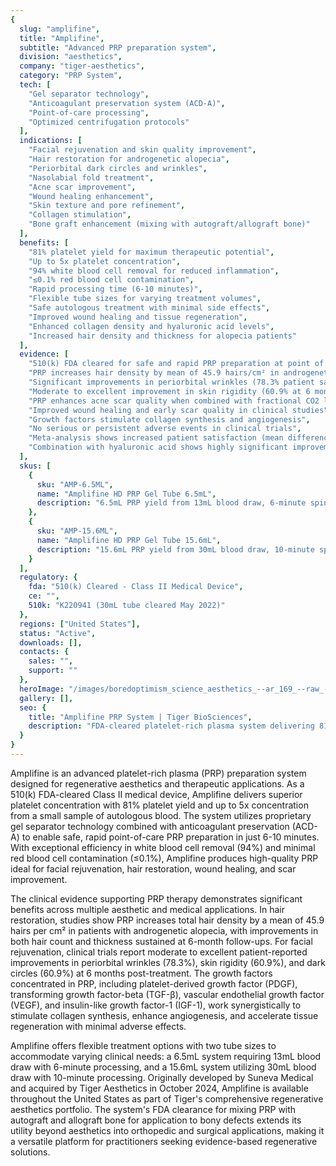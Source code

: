 ```yaml
---
{
  slug: "amplifine",
  title: "Amplifine",
  subtitle: "Advanced PRP preparation system",
  division: "aesthetics",
  company: "tiger-aesthetics",
  category: "PRP System",
  tech: [
    "Gel separator technology",
    "Anticoagulant preservation system (ACD-A)",
    "Point-of-care processing",
    "Optimized centrifugation protocols"
  ],
  indications: [
    "Facial rejuvenation and skin quality improvement",
    "Hair restoration for androgenetic alopecia",
    "Periorbital dark circles and wrinkles",
    "Nasolabial fold treatment",
    "Acne scar improvement",
    "Wound healing enhancement",
    "Skin texture and pore refinement",
    "Collagen stimulation",
    "Bone graft enhancement (mixing with autograft/allograft bone)"
  ],
  benefits: [
    "81% platelet yield for maximum therapeutic potential",
    "Up to 5x platelet concentration",
    "94% white blood cell removal for reduced inflammation",
    "≤0.1% red blood cell contamination",
    "Rapid processing time (6-10 minutes)",
    "Flexible tube sizes for varying treatment volumes",
    "Safe autologous treatment with minimal side effects",
    "Improved wound healing and tissue regeneration",
    "Enhanced collagen density and hyaluronic acid levels",
    "Increased hair density and thickness for alopecia patients"
  ],
  evidence: [
    "510(k) FDA cleared for safe and rapid PRP preparation at point of care",
    "PRP increases hair density by mean of 45.9 hairs/cm² in androgenetic alopecia",
    "Significant improvements in periorbital wrinkles (78.3% patient satisfaction at 6 months)",
    "Moderate to excellent improvement in skin rigidity (60.9% at 6 months)",
    "PRP enhances acne scar quality when combined with fractional CO2 laser",
    "Improved wound healing and early scar quality in clinical studies",
    "Growth factors stimulate collagen synthesis and angiogenesis",
    "No serious or persistent adverse events in clinical trials",
    "Meta-analysis shows increased patient satisfaction (mean difference 0.63, p=0.001)",
    "Combination with hyaluronic acid shows highly significant improvement in facial rejuvenation"
  ],
  skus: [
    {
      sku: "AMP-6.5ML",
      name: "Amplifine HD PRP Gel Tube 6.5mL",
      description: "6.5mL PRP yield from 13mL blood draw, 6-minute spin time"
    },
    {
      sku: "AMP-15.6ML",
      name: "Amplifine HD PRP Gel Tube 15.6mL",
      description: "15.6mL PRP yield from 30mL blood draw, 10-minute spin time"
    }
  ],
  regulatory: {
    fda: "510(k) Cleared - Class II Medical Device",
    ce: "",
    510k: "K220941 (30mL tube cleared May 2022)"
  },
  regions: ["United States"],
  status: "Active",
  downloads: [],
  contacts: {
    sales: "",
    support: ""
  },
  heroImage: "/images/boredoptimism_science_aesthetics_--ar_169_--raw_--profile_e1d_6fbaafb0-1d29-4a2a-8229-3c226e2218c3_3.png",
  gallery: [],
  seo: {
    title: "Amplifine PRP System | Tiger BioSciences",
    description: "FDA-cleared platelet-rich plasma system delivering 81% platelet yield and up to 5x concentration for aesthetic and regenerative procedures"
  }
}
---
```

Amplifine is an advanced platelet-rich plasma (PRP) preparation system designed for regenerative aesthetics and therapeutic applications. As a 510(k) FDA-cleared Class II medical device, Amplifine delivers superior platelet concentration with 81% platelet yield and up to 5x concentration from a small sample of autologous blood. The system utilizes proprietary gel separator technology combined with anticoagulant preservation (ACD-A) to enable safe, rapid point-of-care PRP preparation in just 6-10 minutes. With exceptional efficiency in white blood cell removal (94%) and minimal red blood cell contamination (≤0.1%), Amplifine produces high-quality PRP ideal for facial rejuvenation, hair restoration, wound healing, and scar improvement.

The clinical evidence supporting PRP therapy demonstrates significant benefits across multiple aesthetic and medical applications. In hair restoration, studies show PRP increases total hair density by a mean of 45.9 hairs per cm² in patients with androgenetic alopecia, with improvements in both hair count and thickness sustained at 6-month follow-ups. For facial rejuvenation, clinical trials report moderate to excellent patient-reported improvements in periorbital wrinkles (78.3%), skin rigidity (60.9%), and dark circles (60.9%) at 6 months post-treatment. The growth factors concentrated in PRP, including platelet-derived growth factor (PDGF), transforming growth factor-beta (TGF-β), vascular endothelial growth factor (VEGF), and insulin-like growth factor-1 (IGF-1), work synergistically to stimulate collagen synthesis, enhance angiogenesis, and accelerate tissue regeneration with minimal adverse effects.

Amplifine offers flexible treatment options with two tube sizes to accommodate varying clinical needs: a 6.5mL system requiring 13mL blood draw with 6-minute processing, and a 15.6mL system utilizing 30mL blood draw with 10-minute processing. Originally developed by Suneva Medical and acquired by Tiger Aesthetics in October 2024, Amplifine is available throughout the United States as part of Tiger's comprehensive regenerative aesthetics portfolio. The system's FDA clearance for mixing PRP with autograft and allograft bone for application to bony defects extends its utility beyond aesthetics into orthopedic and surgical applications, making it a versatile platform for practitioners seeking evidence-based regenerative solutions.
